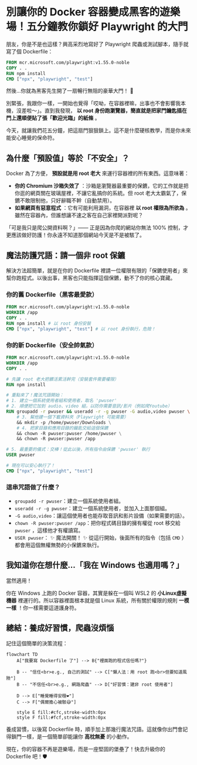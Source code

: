 # 別讓你的 Docker 容器變成黑客的遊樂場！五分鐘教你鎖好 Playwright 的大門

朋友，你是不是也這樣？興高采烈地寫好了 Playwright 爬蟲或測試腳本，隨手就寫了個 Dockerfile：

```dockerfile
FROM mcr.microsoft.com/playwright:v1.55.0-noble
COPY . .
RUN npm install
CMD ["npx", "playwright", "test"]
```

然後…你就為黑客先生開了一扇暢行無阻的豪華大門！ 🚨

別緊張，我跟你一樣，一開始也覺得「哎呦，在容器裡嘛，出事也不會影響我本機，沒差啦～」。直到我發現， **以 root 身份跑瀏覽器，簡直就是把家門鑰匙插在門上還順便貼了張「歡迎光臨」的紙條** 。

今天，就讓我們花五分鐘，把這扇門狠狠鎖上。這不是什麼硬核教學，而是你未來能安心睡覺的保命符。

## 為什麼「預設值」等於「不安全」？

Docker 為了方便， **預設就是用 root 老大** 來運行容器裡的所有東西。這意味著：

-   **你的 Chromium 沙箱失效了** ：沙箱是瀏覽器最重要的保鑣，它的工作就是把你逛的網頁關在玻璃屋裡，不讓它亂搞你的系統。但 root 老大太霸氣了，保鑣不敢限制他，只好辭職不幹（自動禁用）。
-   **如果網頁有惡意程式** ：它有可能利用漏洞，在容器裡 **以 root 權限為所欲為** 。雖然在容器內，但誰想讓不速之客在自己家裡開派對呢？

「可是我只是爬公開資料啊？」—— 正是因為你爬的網站你無法 100% 控制，才更應該做好防護！你永遠不知道那個網站今天是不是被駭了。

## 魔法防護咒語：請一個非 root 保鑣

解決方法超簡單，就是在你的 Dockerfile 裡請一位權限有限的「保鑣使用者」來幫你跑程式。以後出事，黑客也只能指揮這個保鑣，動不了你的核心寶藏。

### 你的舊 Dockerfile（黑客最愛款）

```dockerfile
FROM mcr.microsoft.com/playwright:v1.55.0-noble
WORKDIR /app
COPY . .
RUN npm install # 以 root 身份安裝
CMD ["npx", "playwright", "test"] # 以 root 身份執行，危險！
```

### 你的新 Dockerfile（安全帥氣款）

```dockerfile
FROM mcr.microsoft.com/playwright:v1.55.0-noble
WORKDIR /app
COPY . .

# 先讓 root 老大把髒活累活幹完（安裝套件需要權限）
RUN npm install

# 重點來了！魔法咒語開始：
# 1. 建立一個系統使用者組和使用者，取名 'pwuser'
# 2. 順便把它加到 audio、video 組，以防你需要音訊/影片（例如爬Youtube）
RUN groupadd -r pwuser && useradd -r -g pwuser -G audio,video pwuser \
    # 3. 幫他建一個下載資料夾（Playwright 可能需要）
    && mkdir -p /home/pwuser/Downloads \
    # 4. 把家目錄和應用目錄的鑰匙交給這個保鑣
    && chown -R pwuser:pwuser /home/pwuser \
    && chown -R pwuser:pwuser /app

# 5. 最重要的儀式：交棒！從此以後，所有指令由保鑣 'pwuser' 執行
USER pwuser

# 現在可以安心執行了！
CMD ["npx", "playwright", "test"]
```

### 這串咒語做了什麼？

-   `groupadd -r pwuser`：建立一個系統使用者組。
-   `useradd -r -g pwuser`：建立一個系統使用者，並加入上面那個組。
-   `-G audio,video`：讓這個使用者也能存取音訊和影片設備（如果需要的話）。
-   `chown -R pwuser:pwuser /app`：把你程式碼目錄的擁有權從 root 移交給 `pwuser` ，這樣他才有權讀寫。
-   `USER pwuser`： ✨ 魔法開關！ ✨ 從這行開始，後面所有的指令（包括 `CMD` ）都會用這個無權無勢的小保鑣來執行。

## 我知道你在想什麼…「我在 Windows 也適用嗎？」

當然適用！

你在 Windows 上跑的 Docker 容器，其實是躲在一個叫 WSL2 的 **小Linux虛擬機器** 裡運行的。所以容器裡面根本就是個 Linux 系統，所有關於權限的規則 **一模一樣** ！你一樣需要這道護身符。

## 總結：養成好習慣，爬蟲沒煩惱

記住這個簡單的決策流程：

```mermaid
flowchart TD
    A["我要寫 Dockerfile 了"] --> B{"裡面跑的程式信任嗎?"}
    
    B -- "信任<br>e.g., 自己的測試" --> C["懶人法：用 root 跑<br>但要知道風險"] 
    B -- "不信任<br>e.g., 網路爬蟲" --> D["好習慣：建非 root 使用者"] 
    
    D --> E["睡覺睡得安穩❤️"] 
    C --> F["偶爾擔心被駭😅"] 
    
    style E fill:#cfc,stroke-width:0px 
    style F fill:#fcf,stroke-width:0px
```

養成習慣，以後寫 Dockerfile 時，順手加上那幾行魔法咒語。這就像你出門會記得鎖門一樣，是一個簡單卻能讓你 **高枕無憂** 的小動作。

現在，你的容器不再是遊樂場，而是一座堅固的堡壘了！快去升級你的 Dockerfile 吧！🛡️